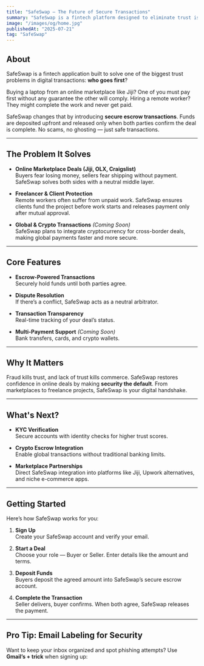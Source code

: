 ```yaml
---
title: "SafeSwap – The Future of Secure Transactions"
summary: "SafeSwap is a fintech platform designed to eliminate trust issues during transactions, acting as a neutral escrow service for buyers, sellers, and freelancers."
image: "/images/og/home.jpg"
publishedAt: "2025-07-21"
tag: "SafeSwap"
---
```


## About

SafeSwap is a fintech application built to solve one of the biggest trust problems in digital transactions: **who goes first**?  

Buying a laptop from an online marketplace like Jiji? One of you must pay first without any guarantee the other will comply. Hiring a remote worker? They might complete the work and never get paid.  

SafeSwap changes that by introducing **secure escrow transactions**. Funds are deposited upfront and released only when both parties confirm the deal is complete. No scams, no ghosting — just safe transactions.

---

## The Problem It Solves

- **Online Marketplace Deals (Jiji, OLX, Craigslist)**  
  Buyers fear losing money, sellers fear shipping without payment. SafeSwap solves both sides with a neutral middle layer.

- **Freelancer & Client Protection**  
  Remote workers often suffer from unpaid work. SafeSwap ensures clients fund the project before work starts and releases payment only after mutual approval.

- **Global & Crypto Transactions** *(Coming Soon)*  
  SafeSwap plans to integrate cryptocurrency for cross-border deals, making global payments faster and more secure.

---

## Core Features

- **Escrow-Powered Transactions**  
  Securely hold funds until both parties agree.

- **Dispute Resolution**  
  If there’s a conflict, SafeSwap acts as a neutral arbitrator.

- **Transaction Transparency**  
  Real-time tracking of your deal’s status.

- **Multi-Payment Support** *(Coming Soon)*  
  Bank transfers, cards, and crypto wallets.

---

## Why It Matters

Fraud kills trust, and lack of trust kills commerce. SafeSwap restores confidence in online deals by making **security the default**. From marketplaces to freelance projects, SafeSwap is your digital handshake.

---

## What's Next?

- **KYC Verification**  
  Secure accounts with identity checks for higher trust scores.

- **Crypto Escrow Integration**  
  Enable global transactions without traditional banking limits.

- **Marketplace Partnerships**  
  Direct SafeSwap integration into platforms like Jiji, Upwork alternatives, and niche e-commerce apps.

---

## Getting Started

Here’s how SafeSwap works for you:

1. **Sign Up**  
   Create your SafeSwap account and verify your email.

2. **Start a Deal**  
   Choose your role — Buyer or Seller. Enter details like the amount and terms.

3. **Deposit Funds**  
   Buyers deposit the agreed amount into SafeSwap’s secure escrow account.

4. **Complete the Transaction**  
   Seller delivers, buyer confirms. When both agree, SafeSwap releases the payment.

---

## Pro Tip: Email Labeling for Security

Want to keep your inbox organized and spot phishing attempts? Use **Gmail’s + trick** when signing up:  
